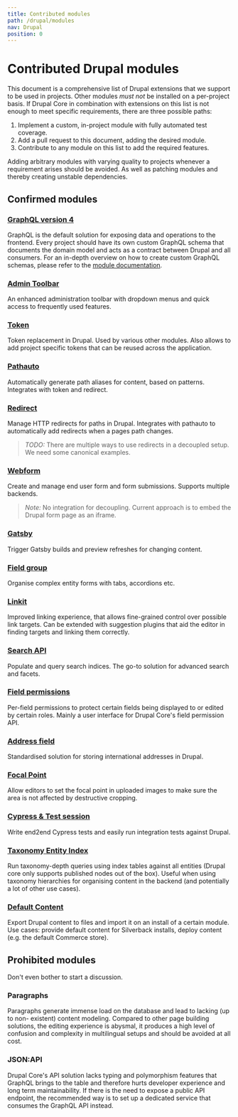 ```yaml
---
title: Contributed modules
path: /drupal/modules
nav: Drupal
position: 0
---
```


# Contributed Drupal modules

This document is a comprehensive list of Drupal extensions that we support to be
used in projects. Other modules _must not_ be installed on a per-project basis.
If Drupal Core in combination with extensions on this list is not enough to meet
specific requirements, there are three possible paths:

1. Implement a custom, in-project module with fully automated test coverage.
2. Add a pull request to this document, adding the desired module.
3. Contribute to any module on this list to add the required features.

Adding arbitrary modules with varying quality to projects whenever a requirement
arises should be avoided. As well as patching modules and thereby creating
unstable dependencies.


## Confirmed modules

### [GraphQL version 4](https://www.drupal.org/project/graphql)

GraphQL is the default solution for exposing data and operations to the
frontend. Every project should have its own custom GraphQL schema that documents
the domain model and acts as a contract between Drupal and all consumers.
For an in-depth overview on how to create custom GraphQL schemas, please refer to the
[module documentation](https://drupal-graphql.gitbook.io/graphql/).

### [Admin Toolbar](https://www.drupal.org/project/admin_toolbar)
An enhanced administration toolbar with dropdown menus and quick access to
frequently used features.

### [Token](https://www.drupal.org/project/token)
Token replacement in Drupal. Used by various other modules. Also allows to add
project specific tokens that can be reused across the application.

### [Pathauto](https://www.drupal.org/project/pathauto)
Automatically generate path aliases for content, based on patterns. Integrates
with token and redirect.

### [Redirect](https://www.drupal.org/project/redirect)
Manage HTTP redirects for paths in Drupal. Integrates with pathauto to
automatically add redirects when a pages path changes.

> *TODO:* There are multiple ways to use redirects in a decoupled setup. We
> need some canonical examples.

### [Webform](https://www.drupal.org/project/webform)
Create and manage end user form and form submissions. Supports multiple
backends.

> *Note:* No integration for decoupling. Current approach is to embed the Drupal
> form page as an iframe.

### [Gatsby](https://www.drupal.org/project/gatsby)
Trigger Gatsby builds and preview refreshes for changing content.

### [Field group](https://www.drupal.org/project/field_group)
Organise complex entity forms with tabs, accordions etc.

### [Linkit](https://www.drupal.org/project/linkit)
Improved linking experience, that allows fine-grained control over possible link
targets. Can be extended with suggestion plugins that aid the editor in finding
targets and linking them correctly.

### [Search API](https://www.drupal.org/project/search_api)
Populate and query search indices. The go-to solution for advanced search and
facets.

### [Field permissions](https://www.drupal.org/project/field_permissions)
Per-field permissions to protect certain fields being displayed to or edited by
certain roles. Mainly a user interface for Drupal Core's field permission API.

### [Address field](https://www.drupal.org/project/address)
Standardised solution for storing international addresses in Drupal.

### [Focal Point](https://www.drupal.org/project/focal_point)
Allow editors to set the focal point in uploaded images to make sure the area is
not affected by destructive cropping.

### [Cypress & Test session](https://www.drupal.org/project/cypress)
Write end2end Cypress tests and easily run integration tests against Drupal.

### [Taxonomy Entity Index](https://www.drupal.org/project/taxonomy_entity_index)
Run taxonomy-depth queries using index tables against all entities (Drupal core
only supports published nodes out of the box). Useful when using taxonomy
hierarchies for organising content in the backend (and potentially a lot of other
use cases).

### [Default Content](https://www.drupal.org/project/default_content)
Export Drupal content to files and import it on an install of a certain module.
Use cases: provide default content for Silverback installs, deploy content (e.g.
the default Commerce store).

## Prohibited modules
Don't even bother to start a discussion.

### Paragraphs
Paragraphs generate immense load on the database and lead to lacking (up to non-
existent) content modeling. Compared to other page building solutions, the
editing experience is abysmal, it produces a high level of confusion and
complexity in multilingual setups and should be avoided at all cost.

### JSON:API
Drupal Core's API solution lacks typing and polymorphism features that GraphQL
brings to the table and therefore hurts developer experience and long term
maintainability. If there is the need to expose a public API endpoint, the
recommended way is to set up a dedicated service that consumes the GraphQL API
instead.

